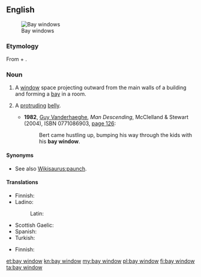==English==
{{wikipedia}}
[[Image:Bay Windows.JPG|thumb|right|Bay windows]]

===Etymology===
From {{term|bay}} + {{term|window}}.

===Noun===
{{en-noun}}

# {{context|architecture}} A [[window]] space projecting outward from the main walls of a building and forming a [[bay]] in a room.
# {{context|figuratively}} A [[protruding]] [[belly]].
#* '''1982''', [[w:Guy Vanderhaeghe|Guy Vanderhaeghe]], ''Man Descending'', McClelland & Stewart (2004), ISBN 0771086903, [http://books.google.com/books?id=VUYNAq1qVTcC&pg=PA126 page 126]:
#*: Bert came hustling up, bumping his way through the kids with his '''bay window'''.

====Synonyms====
* {{sense|protruding belly}} See also [[Wikisaurus:paunch]].

====Translations====
{{trans-top|type of window}}
* Finnish: {{t-|fi|erkkeri-ikkuna}}
* Ladino:
*: Latin: {{tø|lad|djumba|f}}
{{trans-mid}}
* Scottish Gaelic: {{t-|gd|uinneag cearcaill|f}}
* Spanish: {{t-|es|ventana de bahía|f}}
* Turkish: {{t+|tr|cumba}}
{{trans-bottom}}

{{trans-top|protruding belly}}
* Finnish: {{t-|fi|pömppömaha}}
{{trans-mid}}
{{trans-bottom}}

[[et:bay window]]
[[kn:bay window]]
[[my:bay window]]
[[pl:bay window]]
[[fi:bay window]]
[[ta:bay window]]